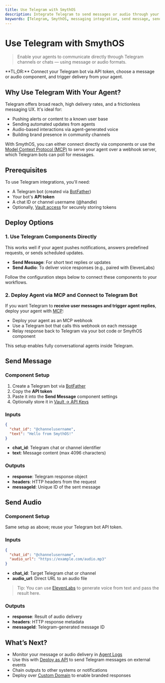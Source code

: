 ```yaml
---
title: Use Telegram with SmythOS
description: Integrate Telegram to send messages or audio through your agents in SmythOS.
keywords: [Telegram, SmythOS, messaging integration, send message, send audio, API bot, bot token]
---
```


# Use Telegram with SmythOS

> Enable your agents to communicate directly through Telegram channels or chats — using message or audio formats.

<InfoCallout>
**TL;DR:** Connect your Telegram bot via API token, choose a message or audio component, and trigger delivery from your agent.
</InfoCallout>

<Divider />

## Why Use Telegram With Your Agent?

Telegram offers broad reach, high delivery rates, and a frictionless messaging UX. It's ideal for:

- Pushing alerts or content to a known user base
- Sending automated updates from agents
- Audio-based interactions via agent-generated voice
- Building brand presence in community channels

With SmythOS, you can either connect directly via components or use the [Model Context Protocol (MCP)](docs/agent-deployments/deployments/deploy-as-mcp-server) to serve your agent over a webhook server, which Telegram bots can poll for messages.

<Divider />

## Prerequisites

To use Telegram integrations, you'll need:

- A Telegram bot (created via [BotFather](https://t.me/botfather))
- Your bot's **API token**
- A chat ID or channel username (@handle)
- Optionally, [Vault access](/docs/agent-collaboration/working-with-agents/vault-sharing) for securely storing tokens

<Divider />

## Deploy Options

### 1. Use Telegram Components Directly

This works well if your agent pushes notifications, answers predefined requests, or sends scheduled updates.

- **Send Message**: For short text replies or updates
- **Send Audio**: To deliver voice responses (e.g., paired with ElevenLabs)

Follow the configuration steps below to connect these components to your workflows.

### 2. Deploy Agent via MCP and Connect to Telegram Bot

If you want Telegram to **receive user messages and trigger agent replies**, deploy your agent with [MCP](docs/agent-deployments/deployments/deploy-as-mcp-server):

- Deploy your agent as an MCP webhook
- Use a Telegram bot that calls this webhook on each message
- Relay response back to Telegram via your bot code or SmythOS component

This setup enables fully conversational agents inside Telegram.

<Divider />

## Send Message

### Component Setup

1. Create a Telegram bot via [BotFather](https://t.me/botfather)
2. Copy the **API token**
3. Paste it into the **Send Message** component settings
4. Optionally store it in [Vault → API Keys](/docs/agent-collaboration/working-with-agents/vault-sharing)

### Inputs

```json
{
  "chat_id": "@channelusername",
  "text": "Hello from SmythOS!"
}
```

- **chat_id**: Telegram chat or channel identifier
- **text**: Message content (max 4096 characters)

### Outputs

- **response**: Telegram response object
- **headers**: HTTP headers from the request
- **messageId**: Unique ID of the sent message

<Divider />

## Send Audio

### Component Setup

Same setup as above; reuse your Telegram bot API token.

### Inputs

```json
{
  "chat_id": "@channelusername",
  "audio_url": "https://example.com/audio.mp3"
}
```

- **chat_id**: Target Telegram chat or channel
- **audio_url**: Direct URL to an audio file

> Tip: You can use [ElevenLabs](/docs/agent-deployments/integration-components/elevenlabs) to generate voice from text and pass the result here.

### Outputs

- **response**: Result of audio delivery
- **headers**: HTTP response metadata
- **messageId**: Telegram-generated message ID

<Divider />

## What’s Next?

- Monitor your message or audio delivery in [Agent Logs](/docs/agent-studio/agent-settings/logs)
- Use this with [Deploy as API](/docs/agent-deployments/deployments/deploy-as-api) to send Telegram messages on external events
- Chain outputs to other systems or notifications
- Deploy over [Custom Domain](/docs/agent-deployments/deployments/deploy-to-your-domain) to enable branded responses

<PromptCard prompt="Set up a Telegram bot and connect it to your SmythOS agent using either direct components or MCP deployment." />
